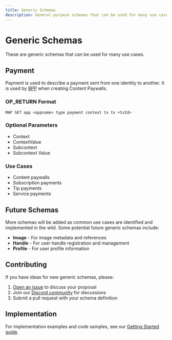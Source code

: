 ```yaml
---
title: Generic Schemas
description: General-purpose schemas that can be used for many use cases
---
```


# Generic Schemas

These are generic schemas that can be used for many use cases.

## Payment

Payment is used to describe a payment sent from one identity to another. It is used by [BPP](https://github.com/icellan/bpp) when creating Content Paywalls.

### OP_RETURN Format

```
MAP SET app <appname> type payment context tx tx <txId>
```

### Optional Parameters

- Context
- ContextValue
- Subcontext
- Subcontext Value

### Use Cases

- Content paywalls
- Subscription payments
- Tip payments
- Service payments

## Future Schemas

More schemas will be added as common use cases are identified and implemented in the wild. Some potential future generic schemas include:

- **Image** - For image metadata and references
- **Handle** - For user handle registration and management
- **Profile** - For user profile information

## Contributing

If you have ideas for new generic schemas, please:

1. [Open an issue](https://github.com/b-open-io/bitcoinschema/issues/new) to discuss your proposal
2. Join our [Discord community](https://discord.gg/vqj6wpKeEn) for discussions
3. Submit a pull request with your schema definition

## Implementation

For implementation examples and code samples, see our [Getting Started guide](/docs/getting-started).